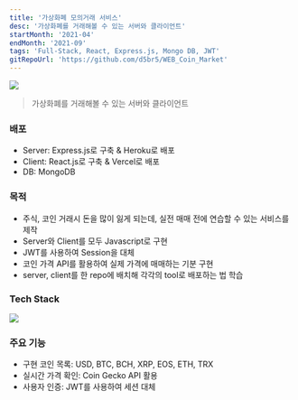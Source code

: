 ```yaml
---
title: '가상화폐 모의거래 서비스'
desc: '가상화폐를 거래해볼 수 있는 서버와 클라이언트'
startMonth: '2021-04'
endMonth: '2021-09'
tags: 'Full-Stack, React, Express.js, Mongo DB, JWT'
gitRepoUrl: 'https://github.com/d5br5/WEB_Coin_Market'
---
```


![](https://user-images.githubusercontent.com/40906871/144613952-c55274d0-6009-4e79-8f56-671824ddedd4.png)

> 가상화폐를 거래해볼 수 있는 서버와 클라이언트

### 배포

- Server: Express.js로 구축 & Heroku로 배포
- Client: React.js로 구축 & Vercel로 배포
- DB: MongoDB

### 목적

- 주식, 코인 거래시 돈을 많이 잃게 되는데, 실전 매매 전에 연습할 수 있는 서비스를 제작
- Server와 Client를 모두 Javascript로 구현
- JWT를 사용하여 Session을 대체
- 코인 가격 API를 활용하여 실제 가격에 매매하는 기분 구현
- server, client를 한 repo에 배치해 각각의 tool로 배포하는 법 학습


### Tech Stack

![](https://user-images.githubusercontent.com/40906871/180741152-e197625b-a1b6-4d27-a947-71c34dfacb4c.JPG)

### 주요 기능

- 구현 코인 목록: USD, BTC, BCH, XRP, EOS, ETH, TRX
- 실시간 가격 확인: Coin Gecko API 활용
- 사용자 인증: JWT를 사용하여 세션 대체